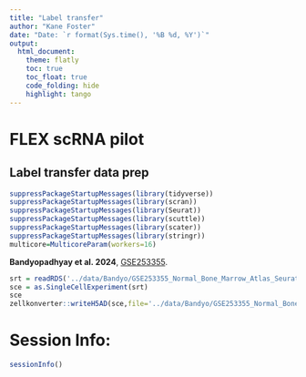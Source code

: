 ```yaml
---
title: "Label transfer"
author: "Kane Foster"
date: "Date: `r format(Sys.time(), '%B %d, %Y')`"
output:
  html_document:
    theme: flatly
    toc: true
    toc_float: true
    code_folding: hide
    highlight: tango
---
```


# FLEX scRNA pilot

## Label transfer data prep


```r
suppressPackageStartupMessages(library(tidyverse))
suppressPackageStartupMessages(library(scran))
suppressPackageStartupMessages(library(Seurat))
suppressPackageStartupMessages(library(scuttle))
suppressPackageStartupMessages(library(scater))
suppressPackageStartupMessages(library(stringr))
multicore=MulticoreParam(workers=16)
```

**Bandyopadhyay et al. 2024**, [GSE253355](https://www.ncbi.nlm.nih.gov/geo/query/acc.cgi?acc=GSE253355).

```r
srt = readRDS('../data/Bandyo/GSE253355_Normal_Bone_Marrow_Atlas_Seurat_SB_v2.rds')
sce = as.SingleCellExperiment(srt)
sce
zellkonverter::writeH5AD(sce,file='../data/Bandyo/GSE253355_Normal_Bone_Marrow_Atlas_Seurat_SB_v2.h5ad')
```


# Session Info:

```r
sessionInfo()
```


